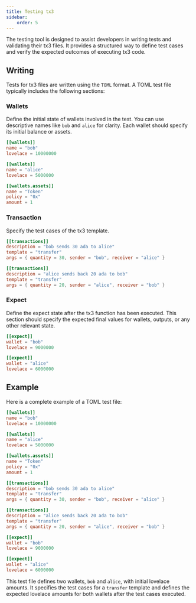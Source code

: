 ```yaml
---
title: Testing tx3
sidebar:
    order: 5
---
```


The testing tool is designed to assist developers in writing tests and validating their tx3 files.
It provides a structured way to define test cases and verify the expected outcomes of executing tx3 code. 

## Writing

Tests for tx3 files are written using the `TOML` format. A TOML test file typically includes the following sections:

### Wallets

Define the initial state of wallets involved in the test. You can use descriptive names like `bob` and `alice` for clarity. Each wallet should specify its initial balance or assets.

```toml
[[wallets]]
name = "bob"
lovelace = 10000000

[[wallets]]
name = "alice"
lovelace = 5000000

[[wallets.assets]]
name = "Token"
policy = "0x"
amount = 1
```

### Transaction

Specify the test cases of the tx3 template.

```toml
[[transactions]]
description = "bob sends 30 ada to alice"
template = "transfer"
args = { quantity = 30, sender = "bob", receiver = "alice" }

[[transactions]]
description = "alice sends back 20 ada to bob"
template = "transfer"
args = { quantity = 20, sender = "alice", receiver = "bob" }
```

### Expect

Define the expect state after the tx3 function has been executed. This section should specify the expected final values for wallets, outputs, or any other relevant state.

```toml
[[expect]]
wallet = "bob"
lovelace = 9000000

[[expect]]
wallet = "alice"
lovelace = 6000000
```

## Example

Here is a complete example of a TOML test file:

```toml
[[wallets]]
name = "bob"
lovelace = 10000000

[[wallets]]
name = "alice"
lovelace = 5000000

[[wallets.assets]]
name = "Token"
policy = "0x"
amount = 1

[[transactions]]
description = "bob sends 30 ada to alice"
template = "transfer"
args = { quantity = 30, sender = "bob", receiver = "alice" }

[[transactions]]
description = "alice sends back 20 ada to bob"
template = "transfer"
args = { quantity = 20, sender = "alice", receiver = "bob" }

[[expect]]
wallet = "bob"
lovelace = 9000000

[[expect]]
wallet = "alice"
lovelace = 6000000
```

This test file defines two wallets, `bob` and `alice`, with initial lovelace amounts. It specifies the test cases for a `transfer` template and defines the expected lovelace amounts for 
both wallets after the test cases executed.
